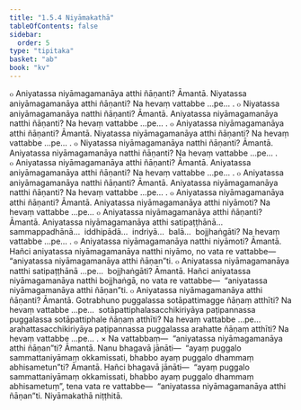 ```yaml
---
title: "1.5.4 Niyāmakathā"
tableOfContents: false
sidebar:
  order: 5
type: "tipitaka"
basket: "ab"
book: "kv"
---
```



<DynamicBreadcrumb />

<Division number="428" book="kv" bookNo="32" page="231">

<Paragraph number="1489" book="kv">
๐ Aniyatassa niyāmagamanāya atthi ñāṇanti? Āmantā. Niyatassa aniyāmagamanāya atthi ñāṇanti? Na hevaṃ vattabbe …pe… .
</Paragraph>

<Paragraph number="1490" book="kv">
๐ Niyatassa aniyāmagamanāya natthi ñāṇanti? Āmantā. Aniyatassa niyāmagamanāya natthi ñāṇanti? Na hevaṃ vattabbe …pe… .
</Paragraph>

<Paragraph number="1491" book="kv">
๐ Aniyatassa niyāmagamanāya atthi ñāṇanti? Āmantā. Niyatassa niyāmagamanāya atthi ñāṇanti? Na hevaṃ vattabbe …pe… .
</Paragraph>

<Paragraph number="1492" book="kv">
๐ Niyatassa niyāmagamanāya natthi ñāṇanti? Āmantā. Aniyatassa niyāmagamanāya natthi ñāṇanti? Na hevaṃ vattabbe …pe… .
</Paragraph>

<Paragraph number="1493" book="kv">
๐ Aniyatassa niyāmagamanāya atthi ñāṇanti? Āmantā. Aniyatassa aniyāmagamanāya atthi ñāṇanti? Na hevaṃ vattabbe …pe… .
</Paragraph>

<Paragraph number="1494" book="kv">
๐ Aniyatassa aniyāmagamanāya natthi ñāṇanti? Āmantā. Aniyatassa niyāmagamanāya natthi ñāṇanti? Na hevaṃ vattabbe …pe… .
</Paragraph>

</Division>
<Division number="429" book="kv" bookNo="32" page="232">

<Paragraph number="1495" book="kv">
๐ Aniyatassa niyāmagamanāya atthi ñāṇanti? Āmantā. Aniyatassa niyāmagamanāya atthi niyāmoti? Na hevaṃ vattabbe …pe…
</Paragraph>

<Paragraph number="1496" book="kv">
๐ Aniyatassa niyāmagamanāya atthi ñāṇanti? Āmantā. Aniyatassa niyāmagamanāya atthi satipaṭṭhānā…  sammappadhānā…  iddhipādā…  indriyā…  balā…  bojjhaṅgāti? Na hevaṃ vattabbe …pe… .
</Paragraph>

<Paragraph number="1497" book="kv">
๐ Aniyatassa niyāmagamanāya natthi niyāmoti? Āmantā. Hañci aniyatassa niyāmagamanāya natthi niyāmo, no vata re vattabbe—  “aniyatassa niyāmagamanāya atthi ñāṇan”ti.
</Paragraph>

<Paragraph number="1498" book="kv">
๐ Aniyatassa niyāmagamanāya natthi satipaṭṭhānā …pe…  bojjhaṅgāti? Āmantā. Hañci aniyatassa niyāmagamanāya natthi bojjhaṅgā, no vata re vattabbe—  “aniyatassa niyāmagamanāya atthi ñāṇan”ti.
</Paragraph>

</Division>
<Division number="430" book="kv" bookNo="32" page="232">

<Paragraph number="1499" book="kv">
๐ Aniyatassa niyāmagamanāya atthi ñāṇanti? Āmantā. Gotrabhuno puggalassa sotāpattimagge ñāṇaṃ atthīti? Na hevaṃ vattabbe …pe…  sotāpattiphalasacchikiriyāya paṭipannassa puggalassa sotāpattiphale ñāṇaṃ atthīti? Na hevaṃ vattabbe …pe…  arahattasacchikiriyāya paṭipannassa puggalassa arahatte ñāṇaṃ atthīti? Na hevaṃ vattabbe …pe… .
</Paragraph>

</Division>
<Division number="431" book="kv" bookNo="32" page="232">

<Paragraph number="1500" book="kv">
× Na vattabbaṃ—  “aniyatassa niyāmagamanāya atthi ñāṇan”ti? Āmantā. Nanu bhagavā jānāti—  “ayaṃ puggalo sammattaniyāmaṃ okkamissati, bhabbo ayaṃ puggalo dhammaṃ abhisametun”ti? Āmantā. Hañci bhagavā jānāti—  “ayaṃ puggalo sammattaniyāmaṃ okkamissati, bhabbo ayaṃ puggalo dhammaṃ abhisametuṃ”, tena vata re vattabbe—  “aniyatassa niyāmagamanāya atthi ñāṇan”ti.

</Paragraph>
</Division>

<Paragraph number="1501" type="center" book="kv">
Niyāmakathā niṭṭhitā.
</Paragraph>
